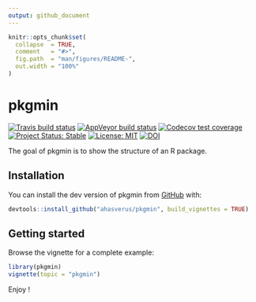 ```yaml
---
output: github_document
---
```


<!-- README.md is generated from README.Rmd. Please edit that file -->

```r
knitr::opts_chunk$set(
  collapse  = TRUE,
  comment   = "#>",
  fig.path  = "man/figures/README-",
  out.width = "100%"
)
```

# pkgmin

<!-- badges: start -->
[![Travis build status](https://travis-ci.org/ahasverus/pkgmin.svg?branch=master)](https://travis-ci.org/ahasverus/pkgmin)
[![AppVeyor build status](https://ci.appveyor.com/api/projects/status/github/ahasverus/pkgmin?branch=master&svg=true)](https://ci.appveyor.com/project/ahasverus/pkgmin)
[![Codecov test coverage](https://codecov.io/gh/ahasverus/pkgmin/branch/master/graph/badge.svg)](https://codecov.io/gh/ahasverus/pkgmin?branch=master)
[![Project Status: Stable](https://img.shields.io/badge/lifecycle-stable-brightgreen.svg)](https://www.tidyverse.org/lifecycle/#stable)
[![License: MIT](https://img.shields.io/badge/License-MIT-yellow.svg)](https://opensource.org/licenses/MIT)
[![DOI](https://zenodo.org/badge/223958446.svg)](https://zenodo.org/badge/latestdoi/223958446)
<!-- badges: end -->

The goal of pkgmin is to show the structure of an R package.

## Installation

You can install the dev version of pkgmin from [GitHub](https://github.com/ahasverus/pkgmin) with:

```r
devtools::install_github("ahasverus/pkgmin", build_vignettes = TRUE)
```

## Getting started

Browse the vignette for a complete example:

```r
library(pkgmin)
vignette(topic = "pkgmin")
```

Enjoy !
